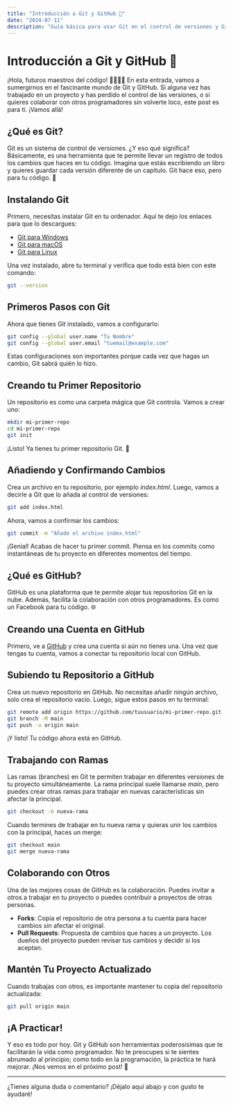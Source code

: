 ```yaml
---
title: "Introducción a Git y GitHub 🐙"
date: "2024-07-11"
description: "Guía básica para usar Git en el control de versiones y GitHub para colaborar en proyectos."
---
```


# Introducción a Git y GitHub 🐙

¡Hola, futuros maestros del código! 👩‍💻👨‍💻 En esta entrada, vamos a sumergirnos en el fascinante mundo de Git y GitHub. Si alguna vez has trabajado en un proyecto y has perdido el control de las versiones, o si quieres colaborar con otros programadores sin volverte loco, este post es para ti. ¡Vamos allá!

## ¿Qué es Git?

Git es un sistema de control de versiones. ¿Y eso qué significa? Básicamente, es una herramienta que te permite llevar un registro de todos los cambios que haces en tu código. Imagina que estás escribiendo un libro y quieres guardar cada versión diferente de un capítulo. Git hace eso, pero para tu código. 📝

## Instalando Git

Primero, necesitas instalar Git en tu ordenador. Aquí te dejo los enlaces para que lo descargues:

- [Git para Windows](https://gitforwindows.org/)
- [Git para macOS](https://sourceforge.net/projects/git-osx-installer/)
- [Git para Linux](https://git-scm.com/download/linux)

Una vez instalado, abre tu terminal y verifica que todo está bien con este comando:

```sh
git --version
```

## Primeros Pasos con Git

Ahora que tienes Git instalado, vamos a configurarlo:

```sh
git config --global user.name "Tu Nombre"
git config --global user.email "tuemail@example.com"
```

Estas configuraciones son importantes porque cada vez que hagas un cambio, Git sabrá quién lo hizo.

## Creando tu Primer Repositorio

Un repositorio es como una carpeta mágica que Git controla. Vamos a crear uno:

```sh
mkdir mi-primer-repo
cd mi-primer-repo
git init
```

¡Listo! Ya tienes tu primer repositorio Git. 🎉

## Añadiendo y Confirmando Cambios

Crea un archivo en tu repositorio, por ejemplo *index.html*. Luego, vamos a decirle a Git que lo añada al control de versiones:

```sh
git add index.html
```

Ahora, vamos a confirmar los cambios:

```sh
git commit -m "Añade el archivo index.html"
```

¡Genial! Acabas de hacer tu primer commit. Piensa en los commits como instantáneas de tu proyecto en diferentes momentos del tiempo.

## ¿Qué es GitHub?

GitHub es una plataforma que te permite alojar tus repositorios Git en la nube. Además, facilita la colaboración con otros programadores. Es como un Facebook para tu código. 🌐

## Creando una Cuenta en GitHub

Primero, ve a [GitHub](https://github.com/) y crea una cuenta si aún no tienes una. Una vez que tengas tu cuenta, vamos a conectar tu repositorio local con GitHub.

## Subiendo tu Repositorio a GitHub

Crea un nuevo repositorio en GitHub. No necesitas añadir ningún archivo, solo crea el repositorio vacío. Luego, sigue estos pasos en tu terminal:

```sh
git remote add origin https://github.com/tuusuario/mi-primer-repo.git
git branch -M main
git push -u origin main
```

¡Y listo! Tu código ahora está en GitHub.

## Trabajando con Ramas

Las ramas (branches) en Git te permiten trabajar en diferentes versiones de tu proyecto simultáneamente. La rama principal suele llamarse *main*, pero puedes crear otras ramas para trabajar en nuevas características sin afectar la principal.

```sh
git checkout -b nueva-rama
```

Cuando termines de trabajar en tu nueva rama y quieras unir los cambios con la principal, haces un merge:

```sh
git checkout main
git merge nueva-rama
```

## Colaborando con Otros

Una de las mejores cosas de GitHub es la colaboración. Puedes invitar a otros a trabajar en tu proyecto o puedes contribuir a proyectos de otras personas.

- **Forks**: Copia el repositorio de otra persona a tu cuenta para hacer cambios sin afectar el original.
- **Pull Requests**: Propuesta de cambios que haces a un proyecto. Los dueños del proyecto pueden revisar tus cambios y decidir si los aceptan.

## Mantén Tu Proyecto Actualizado

Cuando trabajas con otros, es importante mantener tu copia del repositorio actualizada:

```sh
git pull origin main
```

## ¡A Practicar!

Y eso es todo por hoy. Git y GitHub son herramientas poderosísimas que te facilitarán la vida como programador. No te preocupes si te sientes abrumado al principio; como todo en la programación, la práctica te hará mejorar. ¡Nos vemos en el próximo post! 🚀

---

¿Tienes alguna duda o comentario? ¡Déjalo aquí abajo y con gusto te ayudaré!
